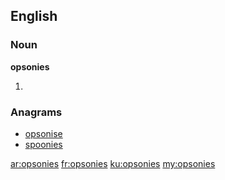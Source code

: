 ==English==

===Noun===
'''opsonies''' {{p}}

# {{plural of|[[opsony#English|opsony]]}}

===Anagrams===
* [[opsonise#English|opsonise]]
* [[spoonies#English|spoonies]]

[[ar:opsonies]]
[[fr:opsonies]]
[[ku:opsonies]]
[[my:opsonies]]